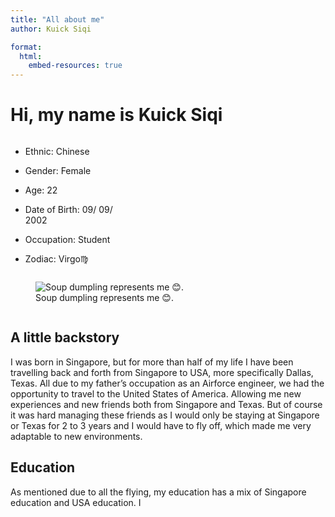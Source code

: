 ```yaml
---
title: "All about me"
author: Kuick Siqi

format: 
  html:
    embed-resources: true
---
```


# Hi, my name is Kuick Siqi

:::: {columns.}
::: {.column width="40%"}

-   Ethnic: Chinese 

-   Gender: Female

-   Age: 22

-   Date of Birth: 09/ 09/ 2002

-   Occupation: Student

-   Zodiac: Virgo♍
:::

::: {.column width="60%}
![Soup dumpling represents me 😊.](\images\pug.jpg)

:::
::::

## A little backstory 

I was born in Singapore, but for more than half of my life I have been travelling back and forth from Singapore to USA, more specifically Dallas, Texas. All due to my father's occupation as an Airforce engineer, we had the opportunity to travel to the United States of America. Allowing me new experiences and new friends both from Singapore and Texas. But of course it was hard managing these friends as I would only be staying at Singapore or Texas for 2 to 3 years and I would have to fly off, which made me very adaptable to new environments.

## Education

As mentioned due to all the flying, my education has a mix of Singapore education and USA education. I 

